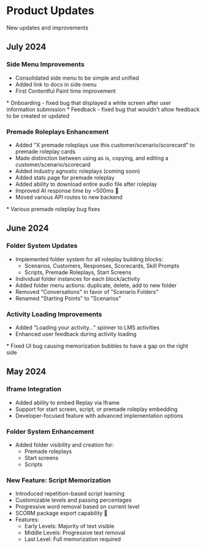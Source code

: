 # Product Updates

New updates and improvements

## July 2024

### Side Menu Improvements

- Consolidated side menu to be simple and unified
- Added link to docs in side menu
- First Contentful Paint time improvement

<Accordion title="Bug Fixes">
* Onboarding - fixed bug that displayed a white screen after user information submission
* Feedback - fixed bug that wouldn't allow feedback to be created or updated
</Accordion>

### Premade Roleplays Enhancement

- Added "X premade roleplays use this customer/scenario/scorecard" to premade roleplay cards
- Made distinction between using as is, copying, and editing a customer/scenario/scorecard
- Added industry agnostic roleplays (coming soon)
- Added stats page for premade roleplay
- Added ability to download entire audio file after roleplay
- Improved AI response time by ~500ms 🎉
- Moved various API routes to new backend

<Accordion title="Bug Fixes">
* Various premade roleplay bug fixes
</Accordion>

## June 2024

### Folder System Updates

- Implemented folder system for all roleplay building blocks:
  - Scenarios, Customers, Responses, Scorecards, Skill Prompts
  - Scripts, Premade Roleplays, Start Screens
- Individual folder instances for each block/activity
- Added folder menu actions: duplicate, delete, add to new folder
- Removed "Conversations" in favor of "Scenario Folders"
- Renamed "Starting Points" to "Scenarios"

### Activity Loading Improvements

- Added "Loading your activity..." spinner to LMS activities
- Enhanced user feedback during activity loading

<Accordion title="Bug Fixes">
* Fixed UI bug causing memorization bubbles to have a gap on the right side
</Accordion>

## May 2024

### Iframe Integration

- Added ability to embed Replay via Iframe
- Support for start screen, script, or premade roleplay embedding
- Developer-focused feature with advanced implementation options

### Folder System Enhancement

- Added folder visibility and creation for:
  - Premade roleplays
  - Start screens
  - Scripts

### New Feature: Script Memorization

- Introduced repetition-based script learning
- Customizable levels and passing percentages
- Progressive word removal based on current level
- SCORM package export capability 🎉
- Features:
  - Early Levels: Majority of text visible
  - Middle Levels: Progressive text removal
  - Last Level: Full memorization required
